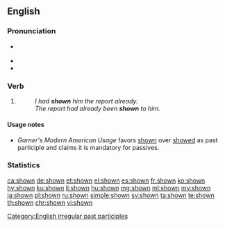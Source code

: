 {{also|Shown}}
==English==

===Pronunciation===
* {{a|US}} {{IPA|/ˈʃoʊ̪n/|lang=en}}
* {{audio|en-us-shown.ogg|Audio (US)|lang=en}}
* {{rhymes|əʊn|lang=en}}

===Verb===
{{head|en|past participle}}

# {{past participle of|show|lang=en|nocat=1}}
#: ''I had '''shown''' him the report already.''
#: ''The report had already been '''shown''' to him.''

====Usage notes====
* ''Garner's Modern American Usage'' favors [[shown]] over [[showed]] as past participle and claims it is mandatory for passives.

===Statistics===
{{rank|mighty|Hart|social|923|shown|escape|Mr|shot}}

[[Category:English irregular past participles]]

[[ca:shown]]
[[de:shown]]
[[et:shown]]
[[el:shown]]
[[es:shown]]
[[fr:shown]]
[[ko:shown]]
[[hy:shown]]
[[ku:shown]]
[[li:shown]]
[[hu:shown]]
[[mg:shown]]
[[ml:shown]]
[[my:shown]]
[[ja:shown]]
[[pl:shown]]
[[ru:shown]]
[[simple:shown]]
[[sv:shown]]
[[ta:shown]]
[[te:shown]]
[[th:shown]]
[[chr:shown]]
[[vi:shown]]